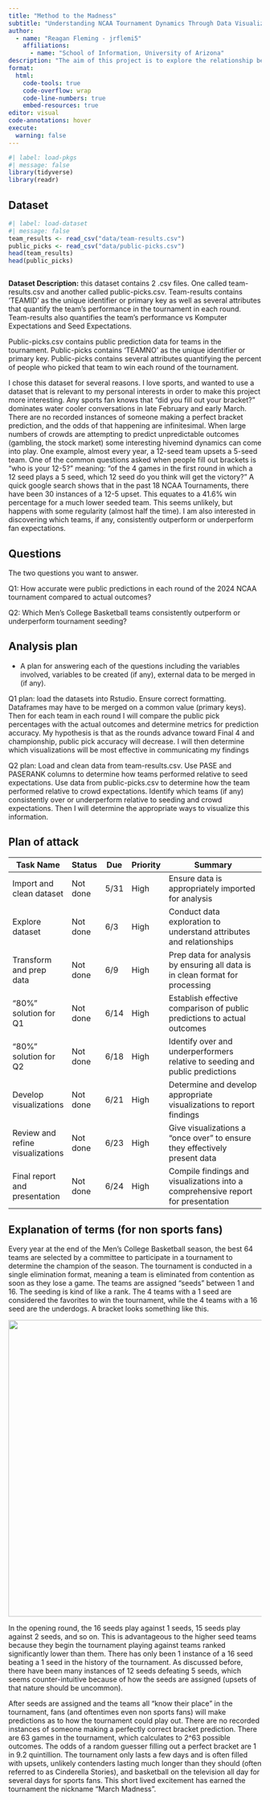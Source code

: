 ```yaml
---
title: "Method to the Madness"
subtitle: "Understanding NCAA Tournament Dynamics Through Data Visualization"
author: 
  - name: "Reagan Fleming - jrflemi5"
    affiliations:
      - name: "School of Information, University of Arizona"
description: "The aim of this project is to explore the relationship between public predictions and real outcomes in the NCAA Division 1 Men's Basketball Tournament. I will be leveraging datasets containing team performance metrics and public pick percentages"
format:
  html:
    code-tools: true
    code-overflow: wrap
    code-line-numbers: true
    embed-resources: true
editor: visual
code-annotations: hover
execute:
  warning: false
---
```


```r
#| label: load-pkgs
#| message: false
library(tidyverse)
library(readr)
```

## Dataset

```r
#| label: load-dataset
#| message: false
team_results <- read_csv("data/team-results.csv")
public_picks <- read_csv("data/public-picks.csv")
head(team_results)
head(public_picks)



```

**Dataset Description:** this dataset contains 2 .csv files. One called team-results.csv and another called public-picks.csv. Team-results contains 'TEAMID' as the unique identifier or primary key as well as several attributes that quantify the team's performance in the tournament in each round. Team-results also quantifies the team's performance vs Komputer Expectations and Seed Expectations.

Public-picks.csv contains public prediction data for teams in the tournament. Public-picks contains 'TEAMNO' as the unique identifier or primary key. Public-picks contains several attributes quantifying the percent of people who picked that team to win each round of the tournament.

I chose this dataset for several reasons. I love sports, and wanted to use a dataset that is relevant to my personal interests in order to make this project more interesting. Any sports fan knows that "did you fill out your bracket?" dominates water cooler conversations in late February and early March. There are no recorded instances of someone making a perfect bracket prediction, and the odds of that happening are infinitesimal. When large numbers of crowds are attempting to predict unpredictable outcomes (gambling, the stock market) some interesting hivemind dynamics can come into play. One example, almost every year, a 12-seed team upsets a 5-seed team. One of the common questions asked when people fill out brackets is "who is your 12-5?" meaning: "of the 4 games in the first round in which a 12 seed plays a 5 seed, which 12 seed do you think will get the victory?" A quick google search shows that in the past 18 NCAA Tournaments, there have been 30 instances of a 12-5 upset. This equates to a 41.6% win percentage for a much lower seeded team. This seems unlikely, but happens with some regularity (almost half the time). I am also interested in discovering which teams, if any, consistently outperform or underperform fan expectations.

## Questions

The two questions you want to answer.

Q1: How accurate were public predictions in each round of the 2024 NCAA tournament compared to actual outcomes?

Q2: Which Men's College Basketball teams consistently outperform or underperform tournament seeding?

## Analysis plan

-   A plan for answering each of the questions including the variables involved, variables to be created (if any), external data to be merged in (if any).

Q1 plan: load the datasets into Rstudio. Ensure correct formatting. Dataframes may have to be merged on a common value (primary keys). Then for each team in each round I will compare the public pick percentages with the actual outcomes and determine metrics for prediction accuracy. My hypothesis is that as the rounds advance toward Final 4 and championship, public pick accuracy will decrease. I will then determine which visualizations will be most effective in communicating my findings

Q2 plan: Load and clean data from team-results.csv. Use PASE and PASERANK columns to determine how teams performed relative to seed expectations. Use data from public-picks.csv to determine how the team performed relative to crowd expectations. Identify which teams (if any) consistently over or underperform relative to seeding and crowd expectations. Then I will determine the appropriate ways to visualize this information.

## Plan of attack

| Task Name                        | Status   | Due  | Priority | Summary                                                                          |
|----------------------------------|----------|------|----------|----------------------------------------------------------------------------------|
| Import and clean dataset         | Not done | 5/31 | High     | Ensure data is appropriately imported for analysis                               |
| Explore dataset                  | Not done | 6/3  | High     | Conduct data exploration to understand attributes and relationships              |
| Transform and prep data          | Not done | 6/9  | High     | Prep data for analysis by ensuring all data is in clean format for processing    |
| "80%" solution for Q1            | Not done | 6/14 | High     | Establish effective comparison of public predictions to actual outcomes          |
| "80%" solution for Q2            | Not done | 6/18 | High     | Identify over and underperformers relative to seeding and public predictions     |
| Develop visualizations           | Not done | 6/21 | High     | Determine and develop appropriate visualizations to report findings              |
| Review and refine visualizations | Not done | 6/23 | High     | Give visualizations a "once over" to ensure they effectively present data        |
| Final report and presentation    | Not done | 6/24 | High     | Compile findings and visualizations into a comprehensive report for presentation |

## Explanation of terms (for non sports fans)

Every year at the end of the Men's College Basketball season, the best 64 teams are selected by a committee to participate in a tournament to determine the champion of the season. The tournament is conducted in a single elimination format, meaning a team is eliminated from contention as soon as they lose a game. The teams are assigned "seeds" between 1 and 16. The seeding is kind of like a rank. The 4 teams with a 1 seed are considered the favorites to win the tournament, while the 4 teams with a 16 seed are the underdogs. A bracket looks something like this.

![](images/clipboard-3288154348.png){width="590"}

In the opening round, the 16 seeds play against 1 seeds, 15 seeds play against 2 seeds, and so on. This is advantageous to the higher seed teams because they begin the tournament playing against teams ranked significantly lower than them. There has only been 1 instance of a 16 seed beating a 1 seed in the history of the tournament. As discussed before, there have been many instances of 12 seeds defeating 5 seeds, which seems counter-intuitive because of how the seeds are assigned (upsets of that nature should be uncommon).

After seeds are assigned and the teams all "know their place" in the tournament, fans (and oftentimes even non sports fans) will make predictions as to how the tournament could play out. There are no recorded instances of someone making a perfectly correct bracket prediction. There are 63 games in the tournament, which calculates to 2\^63 possible outcomes. The odds of a random guesser filling out a perfect bracket are 1 in 9.2 quintillion. The tournament only lasts a few days and is often filled with upsets, unlikely contenders lasting much longer than they should (often referred to as Cinderella Stories), and basketball on the television all day for several days for sports fans. This short lived excitement has earned the tournament the nickname "March Madness".
